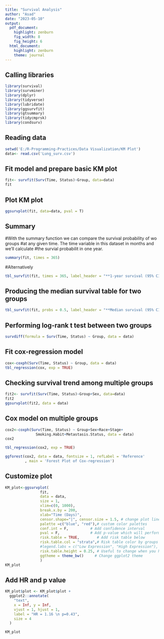 ---
title: "Survival Analysis"
author: "Asad"
date: "2023-05-10"
output: 
  pdf_document: 
    highlight: zenburn
    fig_width: 8
    fig_height: 6
  html_document: 
    highlight: zenburn
    theme: journal
---

## Calling libraries
```{r}
library(survival)
library(survminer)
library(dplyr)
library(tidyverse)
library(lubridate)
library(ggsurvfit)
library(gtsummary)
library(tidycmprsk)
library(condsurv)
```

## Reading data
```{r}
setwd('E:/R-Programming-Practices/Data Visualization/KM Plot')
data<- read.csv('Lung_surv.csv')
```

## Fit model and prepare basic KM plot
```{r}
fit<- survfit(Surv(Time, Status)~Group, data=data) 
fit
```

## Plot KM plot
```{r}
ggsurvplot(fit, data=data, pval = T)
```

## Summary
#With the summary function we can compare the survival probability of wo groups
#at any given time. The time variable in this dataset in months and we'll calculate
#the survial probabilit in one year.
```{r}
summary(fit, times = 365)
```

#Alternatively
```{r}
tbl_survfit(fit, times = 365, label_header = "**1-year survival (95% CI)**")
```


## Producing the median survival table for two groups
```{r}
tbl_survfit(fit, probs = 0.5, label_header = "**Median survival (95% CI)**")
```

## Performing log-rank t test between two groups
```{r}
survdiff(formula = Surv(Time, Status) ~ Group, data = data)
```

## Fit cox-regression model
```{r}
cox<-coxph(Surv(Time, Status) ~ Group, data = data)
tbl_regression(cox, exp = TRUE) 
```

## Checking survival trend among multiple groups
```{r}
fit2<- survfit(Surv(Time, Status)~Group+Sex, data=data) 
fit2
ggsurvplot(fit2, data = data)
```

## Cox model on multiple groups
```{r}
cox2<-coxph(Surv(Time, Status) ~ Group+Sex+Race+Stage+
              Smoking.Habit+Metastasis.Status, data = data)
cox2

tbl_regression(cox2, exp = TRUE)

ggforest(cox2, data = data, fontsize = 1, refLabel = 'Reference'
         , main = 'Forest Plot of Cox-regression')
```


## Customize plot
```{r}
KM_plot<-ggsurvplot(
                fit,
                data = data,
                size = 1,  
                xlim=c(0, 1000),
                break.x.by = 200,
                xlab="Time (Days)",
                censor.shape="|", censor.size = 1.5, # change plot line size
                palette =c("blue", "red"),# custom color palettes
                conf.int = F,          # Add confidence interval
                pval = F,              # Add p-value which will perform log-rank T test
                risk.table = TRUE,        # Add risk table below
                risk.table.col = "strata",# Risk table color by groups
                #legend.labs = c("Low Expression", "High Expression"),    
                risk.table.height = 0.25, # Useful to change when you have multiple groups
                ggtheme = theme_bw()     # Change ggplot2 theme
                )
KM_plot
```

## Add HR and p value
```{r}
KM_plot$plot <- KM_plot$plot +
  ggplot2::annotate(
    "text",
    x = Inf, y = Inf,
    vjust = 1, hjust = 1,
    label = "HR = 1.16 \n p=0.43",
    size = 4
  )

KM_plot
```





